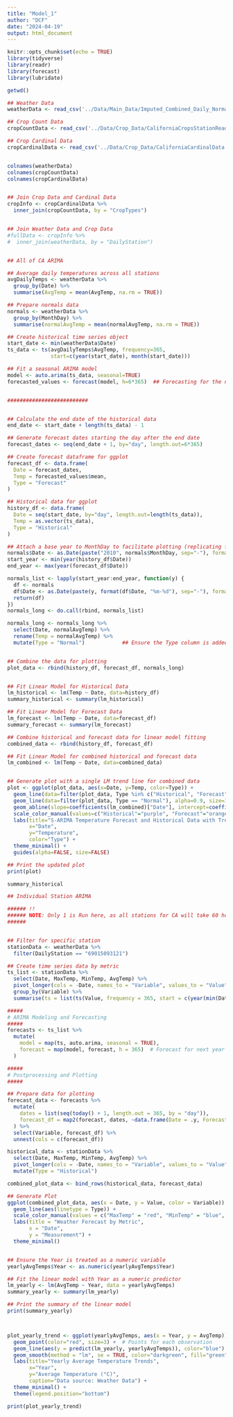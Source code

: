 ```yaml
---
title: "Model_1"
author: "DCF"
date: "2024-04-19"
output: html_document
---
```


```r
knitr::opts_chunk$set(echo = TRUE)
library(tidyverse)
library(readr)
library(forecast)
library(lubridate)
```



```r
getwd()

## Weather Data
weatherData <- read_csv('../Data/Main_Data/Imputed_Combined_Daily_Normals.csv')

## Crop Count Data
cropCountData <- read_csv('../Data/Crop_Data/CaliforniaCropsStationReady.csv')

## Crop Cardinal Data
cropCardinalData <- read_csv('../Data/Crop_Data/CaliforniaCardinalData.csv')


colnames(weatherData)
colnames(cropCountData)
colnames(cropCardinalData)


## Join Crop Data and Cardinal Data
cropInfo <- cropCardinalData %>% 
  inner_join(cropCountData, by = "CropTypes")


## Join Weather Data and Crop Data
#fullData <- cropInfo %>% 
#  inner_join(weatherData, by = "DailyStation")



```


```r
## All of CA ARIMA

## Average daily temperatures across all stations
avgDailyTemps <- weatherData %>%
  group_by(Date) %>%
  summarise(AvgTemp = mean(AvgTemp, na.rm = TRUE))

## Prepare normals data
normals <- weatherData %>%
  group_by(MonthDay) %>%
  summarise(normalAvgTemp = mean(normalAvgTemp, na.rm = TRUE))

## Create historical time series object
start_date <- min(weatherData$Date)
ts_data <- ts(avgDailyTemps$AvgTemp, frequency=365,
              start=c(year(start_date), month(start_date)))

## Fit a seasonal ARIMA model
model <- auto.arima(ts_data, seasonal=TRUE)
forecasted_values <- forecast(model, h=6*365)  ## Forecasting for the next 6 years


##########################


## Calculate the end date of the historical data
end_date <- start_date + length(ts_data) - 1

## Generate forecast dates starting the day after the end date
forecast_dates <- seq(end_date + 1, by="day", length.out=6*365)

## Create forecast dataframe for ggplot
forecast_df <- data.frame(
  Date = forecast_dates,
  Temp = forecasted_values$mean,
  Type = "Forecast"
)

## Historical data for ggplot
history_df <- data.frame(
  Date = seq(start_date, by="day", length.out=length(ts_data)),
  Temp = as.vector(ts_data),
  Type = "Historical"
)

## Attach a base year to MonthDay to facilitate plotting (replicating for each year)
normals$Date <- as.Date(paste("2010", normals$MonthDay, sep="-"), format="%Y-%m-%d")
start_year <- min(year(history_df$Date))
end_year <- max(year(forecast_df$Date))

normals_list <- lapply(start_year:end_year, function(y) {
  df <- normals
  df$Date <- as.Date(paste(y, format(df$Date, "%m-%d"), sep="-"), format="%Y-%m-%d")
  return(df)
})
normals_long <- do.call(rbind, normals_list)

normals_long <- normals_long %>%
  select(Date, normalAvgTemp) %>%
  rename(Temp = normalAvgTemp) %>%
  mutate(Type = "Normal")            ## Ensure the Type column is added and set to "Normal"


## Combine the data for plotting
plot_data <- rbind(history_df, forecast_df, normals_long)


## Fit Linear Model for Historical Data
lm_historical <- lm(Temp ~ Date, data=history_df)
summary_historical <- summary(lm_historical)

## Fit Linear Model for Forecast Data
lm_forecast <- lm(Temp ~ Date, data=forecast_df)
summary_forecast <- summary(lm_forecast)

## Combine historical and forecast data for linear model fitting
combined_data <- rbind(history_df, forecast_df)

## Fit Linear Model for combined historical and forecast data
lm_combined <- lm(Temp ~ Date, data=combined_data)


## Generate plot with a single LM trend line for combined data
plot <- ggplot(plot_data, aes(x=Date, y=Temp, color=Type)) +
  geom_line(data=filter(plot_data, Type %in% c("Historical", "Forecast")), alpha=.8, size=1) +
  geom_line(data=filter(plot_data, Type == "Normal"), alpha=0.9, size=1.2) +
  geom_abline(slope=coefficients(lm_combined)["Date"], intercept=coefficients(lm_combined)["(Intercept)"], color="darkgreen", size=1.5) +
  scale_color_manual(values=c("Historical"="purple", "Forecast"="orange", "Normal"="black", "LM Trend Combined"="darkgreen")) +
  labs(title="S-ARIMA Temperature Forecast and Historical Data with Trend Lines",
       x="Date",
       y="Temperature",
       color="Type") +
  theme_minimal() +
  guides(alpha=FALSE, size=FALSE)

## Print the updated plot
print(plot)

summary_historical
```  


```r
## Individual Station ARIMA

###### !!
###### NOTE: Only 1 is Run here, as all stations for CA will take 60 hours to run
######


## Filter for specific station
stationData <- weatherData %>% 
  filter(DailyStation == "69015093121")

## Create time series data by metric
ts_list <- stationData %>% 
  select(Date, MaxTemp, MinTemp, AvgTemp) %>%
  pivot_longer(cols = -Date, names_to = "Variable", values_to = "Value") %>%
  group_by(Variable) %>%
  summarise(ts = list(ts(Value, frequency = 365, start = c(year(min(Date)), month(min(Date))))))

#####
# ARIMA Modeling and Forecasting
#####
forecasts <- ts_list %>%
  mutate(
    model = map(ts, auto.arima, seasonal = TRUE),
    forecast = map(model, forecast, h = 365)  # Forecast for next year
  )

#####
# Postprocessing and Plotting
#####

## Prepare data for plotting
forecast_data <- forecasts %>% 
  mutate(
    dates = list(seq(today() + 1, length.out = 365, by = "day")),
    forecast_df = map2(forecast, dates, ~data.frame(Date = .y, Forecast = .x$mean, Variable = .env$Variable))
  ) %>%
  select(Variable, forecast_df) %>%
  unnest(cols = c(forecast_df))

historical_data <- stationData %>%
  select(Date, MaxTemp, MinTemp, AvgTemp) %>%
  pivot_longer(cols = -Date, names_to = "Variable", values_to = "Value") %>%
  mutate(Type = "Historical")

combined_plot_data <- bind_rows(historical_data, forecast_data)

## Generate Plot
ggplot(combined_plot_data, aes(x = Date, y = Value, color = Variable)) +
  geom_line(aes(linetype = Type)) +
  scale_color_manual(values = c("MaxTemp" = "red", "MinTemp" = "blue", "AvgTemp" = 'purple')) +
  labs(title = "Weather Forecast by Metric",
       x = "Date",
       y = "Measurement") +
  theme_minimal()



```  


```r

## Ensure the Year is treated as a numeric variable
yearlyAvgTemps$Year <- as.numeric(yearlyAvgTemps$Year)

## Fit the linear model with Year as a numeric predictor
lm_yearly <- lm(AvgTemp ~ Year, data = yearlyAvgTemps)
summary_yearly <- summary(lm_yearly)

## Print the summary of the linear model
print(summary_yearly)



plot_yearly_trend <- ggplot(yearlyAvgTemps, aes(x = Year, y = AvgTemp)) +
  geom_point(color="red", size=3) +  # Points for each observation
  geom_line(aes(y = predict(lm_yearly, yearlyAvgTemps)), color="blue") +  # Regression line
  geom_smooth(method = "lm", se = TRUE, color="darkgreen", fill="green", level=0.95) +  # Confidence interval for the line
  labs(title="Yearly Average Temperature Trends",
       x="Year",
       y="Average Temperature (°C)",
       caption="Data source: Weather Data") +
  theme_minimal() +
  theme(legend.position="bottom")

print(plot_yearly_trend)

```


